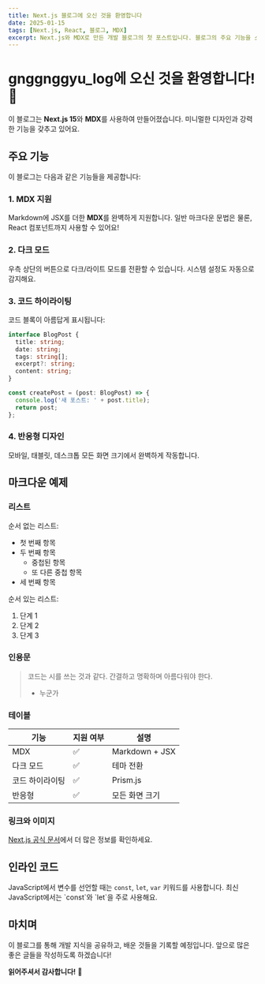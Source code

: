 ```yaml
---
title: Next.js 블로그에 오신 것을 환영합니다
date: 2025-01-15
tags: [Next.js, React, 블로그, MDX]
excerpt: Next.js와 MDX로 만든 개발 블로그의 첫 포스트입니다. 블로그의 주요 기능을 소개합니다.
---
```


# gnggnggyu_log에 오신 것을 환영합니다! 🎉

이 블로그는 **Next.js 15**와 **MDX**를 사용하여 만들어졌습니다. 미니멀한 디자인과 강력한 기능을 갖추고 있어요.

## 주요 기능

이 블로그는 다음과 같은 기능들을 제공합니다:

### 1. MDX 지원

Markdown에 JSX를 더한 **MDX**를 완벽하게 지원합니다. 일반 마크다운 문법은 물론, React 컴포넌트까지 사용할 수 있어요!

### 2. 다크 모드

우측 상단의 버튼으로 다크/라이트 모드를 전환할 수 있습니다. 시스템 설정도 자동으로 감지해요.

### 3. 코드 하이라이팅

코드 블록이 아름답게 표시됩니다:

```typescript
interface BlogPost {
  title: string;
  date: string;
  tags: string[];
  excerpt?: string;
  content: string;
}

const createPost = (post: BlogPost) => {
  console.log('새 포스트: ' + post.title);
  return post;
};
```

### 4. 반응형 디자인

모바일, 태블릿, 데스크톱 모든 화면 크기에서 완벽하게 작동합니다.

## 마크다운 예제

### 리스트

순서 없는 리스트:

- 첫 번째 항목
- 두 번째 항목
  - 중첩된 항목
  - 또 다른 중첩 항목
- 세 번째 항목

순서 있는 리스트:

1. 단계 1
2. 단계 2
3. 단계 3

### 인용문

> 코드는 시를 쓰는 것과 같다. 간결하고 명확하며 아름다워야 한다.
>
> - 누군가

### 테이블

| 기능            | 지원 여부 | 설명           |
| --------------- | --------- | -------------- |
| MDX             | ✅        | Markdown + JSX |
| 다크 모드       | ✅        | 테마 전환      |
| 코드 하이라이팅 | ✅        | Prism.js       |
| 반응형          | ✅        | 모든 화면 크기 |

### 링크와 이미지

[Next.js 공식 문서](https://nextjs.org)에서 더 많은 정보를 확인하세요.

## 인라인 코드

JavaScript에서 변수를 선언할 때는 `const`, `let`, `var` 키워드를 사용합니다. 최신 JavaScript에서는 \`const\`와 \`let\`을 주로 사용해요.

## 마치며

이 블로그를 통해 개발 지식을 공유하고, 배운 것들을 기록할 예정입니다. 앞으로 많은 좋은 글들을 작성하도록 하겠습니다!

**읽어주셔서 감사합니다!** 🙏
